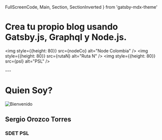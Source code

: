   FullScreenCode,
  Main,
  Section,
  SectionInverted
} from 'gatsby-mdx-theme'


# Crea tu propio blog usando Gatsby.js, Graphql y Node.js.

<img style={{height: 80}} src={nodeCo} alt="Node Colombia" />
<img style={{height: 80}} src={rutaN} alt="Ruta N" />
<img style={{height: 80}} src={psl} alt="PSL" />

<Head>
  <title>A que tambien se puede hacer diaspositivas con gatsby!</title>
  <meta name='twitter:card' content='summary_large_image' />
  <meta name='twitter:site' content='@kylemathews' />
  <meta name='twitter:title' content='Crea tu propio blog usando Gatsby.js, Graphql y Node.js.' />
  <meta name='twitter:description' content="Crea tu propio blog usando Gatsby.js, Graphql y Node.js. En ruta N, Sergio Nos Muestra como se crea un blog con gatsbyjs" />
  <meta name='twitter:image' content="https://www.gatsbyjs.com/gatsby.jpg" />
  <meta property="og:title" content="A que tambien se puede hacer diaspositivas con gatsby!" />
  <meta property="og:type" content="website" />
  <meta property="og:url" content="https://gatsby-node-decks.secorto.com" />
  <meta property="og:image" content="https://www.gatsbyjs.com/gatsby.jpg" />
  <link rel='shortcut icon' type='image/png' href='https://www.gatsbyjs.com/icons/icon-48x48.png'/>
  <meta property="og:description" content="Crea tu propio blog usando Gatsby.js, Graphql y Node.js. En ruta N, Sergio Nos Muestra como se crea un blog con gatsbyjs" />
</Head>
---

# Quien Soy?

<img src={avatar} alt="Bienvenido" />

## Sergio Orozco Torres

### SDET PSL
